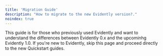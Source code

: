 ```yaml
---
title: 'Migration Guide'
description: "How to migrate to the new Evidently version?."
noindex: true
---
```


This guide is for those who previously used Evidently and want to understand the differences between Evidently 0.x and the upcominhg Evidently 1.0. If you're new to Evidently, skip this page and proceed directly to the new Quickstart guides.